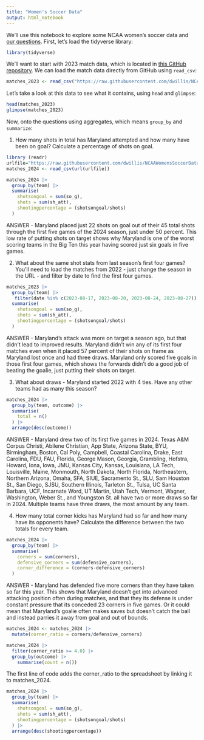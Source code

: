 ```yaml
---
title: "Women's Soccer Data"
output: html_notebook
---
```


We'll use this notebook to explore some NCAA women's soccer data and [our questions](https://docs.google.com/spreadsheets/d/1kTSrnl1URmcexIWLDMWqDnp3q-c2OS45uifnhjp10n4/edit#gid=0). First, let's load the tidyverse library:

```r
library(tidyverse)
```

We'll want to start with 2023 match data, which is located in [this GitHub repository](https://github.com/dwillis/NCAAWomensSoccerData). We can load the match data directly from GitHub using `read_csv`:


```r
matches_2023 <- read_csv("https://raw.githubusercontent.com/dwillis/NCAAWomensSoccerData/main/data/ncaa_womens_soccer_matchstats_2023.csv")
```

Let's take a look at this data to see what it contains, using `head` and `glimpse`:

```r
head(matches_2023)
glimpse(matches_2023)
```

Now, onto the questions using aggregates, which means `group_by` and `summarize`:

1. How many shots in total has Maryland attempted and how many have been on goal? Calculate a percentage of shots on goal.

```r
library (readr)
urlfile="https://raw.githubusercontent.com/dwillis/NCAAWomensSoccerData/main/data/ncaa_womens_soccer_matchstats_2024.csv"
matches_2024 <- read_csv(url(urlfile))

matches_2024 |>
  group_by(team) |>
  summarise(
    shotsongoal = sum(so_g),
    shots = sum(sh_att),
    shootingpercentage = (shotsongoal/shots)
  )
```
ANSWER - Maryland placed just 22 shots on goal out of their 45 total shots through the first five games of the 2024 season, just under 50 percent. This low rate of putting shots on target shows why Maryland is one of the worst scoring teams in the Big Ten this year having scored just six goals in five games.

2. What about the same shot stats from last season's first four games? You'll need to load the matches from 2022 - just change the season in the URL - and filter by date to find the first four games.

```r
matches_2023 |>
  group_by(team) |>
   filter(date %in% c(2023-08-17, 2023-08-20, 2023-08-24, 2023-08-27)) |>
  summarise(
    shotsongoal = sum(so_g),
    shots = sum(sh_att),
    shootingpercentage = (shotsongoal/shots)
  )

```
ANSWER - Maryland's attack was more on target a season ago, but that didn't lead to improved results. Maryland didn't win any of its first four matches even when it placed 57 percent of their shots on frame as Maryland lost once and had three draws. Maryland only scored five goals in those first four games, which shows the forwards didn't do a good job of beating the goalie, just putting their shots on target.

3. What about draws - Maryland started 2022 with 4 ties. Have any other teams had as many this season?

```r
matches_2024 |>
  group_by(team, outcome) |>
  summarise(
    total = n()
  ) |>
  arrange(desc(outcome))
```
ANSWER - Maryland drew two of its first five games in 2024. Texas A&M Corpus Christi, Abilene Christian, App State, Arizona State, BYU, Birmingham, Boston, Cal Poly, Campbell, Coastal Carolina, Drake, East Carolina, FDU, FAU, Florida, George Mason, Georgia, Grambling, Hofstra, Howard, Iona, Iowa, JMU, Kansas City, Kansas, Louisiana, LA Tech, Louisville, Maine, Monmouth, North Dakota, North Florida, Northeastern, Northern Arizona, Omaha, SFA, SIUE, Sacramento St., SLU, Sam Houston St., San Diego, SJSU, Southern Illinois, Tarleton St., Tulsa, UC Santa Barbara, UCF, Incarnate Word, UT Martin, Utah Tech, Vermont, Wagner, Washington, Weber St., and Youngston St. all have two or more draws so far in 2024. Multiple teams have three draws, the most amount by any team.

4. How many total corner kicks has Maryland had so far and how many have its opponents have? Calculate the difference between the two totals for every team.

```r
matches_2024 |>
  group_by(team) |>
  summarise(
    corners = sum(corners),
    defensive_corners = sum(defensive_corners),
    corner_difference = (corners-defensive_corners)
  )
```
ANSWER - Maryland has defended five more corners than they have taken so far this year. This shows that Maryland doesn't get into advanced attacking position often during matches, and that they its defense is under constant pressure that its conceded 23 corners in five games. Or it could mean that Maryland's goalie often makes saves but doesn't catch the ball and instead parries it away from goal and out of bounds.

```r
matches_2024 <- matches_2024 |>
  mutate(corner_ratio = corners/defensive_corners)

matches_2024 |>
  filter(corner_ratio >= 4.0) |>
  group_by(outcome) |>
    summarise(count = n())
```
The first line of code adds the corner_ratio to the spreadsheet by linking it to matches_2024.



```r
matches_2024 |>
  group_by(team) |>
  summarise(
    shotsongoal = sum(so_g),
    shots = sum(sh_att),
    shootingpercentage = (shotsongoal/shots)
  ) |>
  arrange(desc(shootingpercentage))
```

